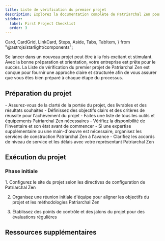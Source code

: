 ```yaml
---
title: Liste de vérification du premier projet
description: Explorez la documentation complète de Patriarchal Zen pour un examen approfondi de nos outils haut de gamme et services de construction.
sidebar:
  label: First Project Checklist
  order: 3
---
```

  Card,
  CardGrid,
  LinkCard,
  Steps,
  Aside,
  Tabs,
  TabItem,
} from "@astrojs/starlight/components";

Se lancer dans un nouveau projet peut être à la fois excitant et stimulant. Avec la bonne préparation et orientation, votre entreprise est prête pour le succès. La Liste de vérification du premier projet de Patriarchal Zen est conçue pour fournir une approche claire et structurée afin de vous assurer que vous êtes bien préparé à chaque étape du processus.

## Préparation du projet

<CardGrid>
  <Card title="Portée et objectifs">
    - Assurez-vous de la clarté de la portée du projet, des livrables et des résultats souhaités
    - Définissez des objectifs clairs et des critères de réussite pour l'achèvement du projet
  </Card>
  <Card title="Outils et équipement">
    - Faites une liste de tous les outils et équipements Patriarchal Zen nécessaires
    - Vérifiez la disponibilité de l'inventaire et son état avant de commencer
  </Card>
  <Card title="Organisation des services">
    - Si une expertise supplémentaire ou une main-d'œuvre est nécessaire, organisez les services de construction Patriarchal Zen à l'avance
    - Clarifiez les accords de niveau de service et les délais avec votre représentant Patriarchal Zen
  </Card>
</CardGrid>

## Exécution du projet
### Phase initiale
<Steps>
1. Configurez le site du projet selon les directives de configuration de Patriarchal Zen

2. Organisez une réunion initiale d'équipe pour aligner les objectifs du projet et les méthodologies Patriarchal Zen

3. Établissez des points de contrôle et des jalons du projet pour des évaluations régulières
</Steps>


## Ressources supplémentaires
<CardGrid>
<LinkCard
  title="Guides détaillés"
  description="Accédez à une documentation approfondie et aux manuels d'utilisation des outils et services Patriarchal Zen."
  href="vi/guides/getting-started"
/>
<LinkCard
  title="Contacts de support"
  description="Gardez à portée de main les coordonnées du support Patriarchal Zen, disponible pour vous aider tout au long de votre projet."
  href="vi/guides/getting-started"
/>
<LinkCard
  title="Apprentissage avancé"
  description="Explorez d'autres ressources éducatives fournies par Patriarchal Zen pour affiner vos compétences et vos connaissances."
  href="vi/guides/getting-started"
/>
</CardGrid>
